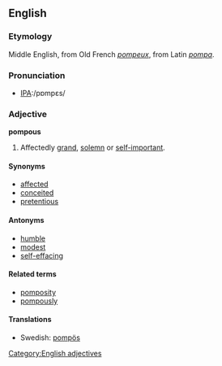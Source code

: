 ==English==

===Etymology===
Middle English, from Old French ''[[pompeux]]'', from Latin ''[[pompa]]''.

===Pronunciation===
*[[Pronunciation guide|IPA]]:/pɒmpɛs/

===Adjective===
'''pompous'''
# Affectedly [[grand]], [[solemn]] or [[self-important]].

====Synonyms====
*[[affected]]
*[[conceited]]
*[[pretentious]]

====Antonyms====
*[[humble]]
*[[modest]]
*[[self-effacing]]

====Related terms====
*[[pomposity]]
*[[pompously]]

====Translations====
*Swedish: [[pompös]]
[[Category:English adjectives]]